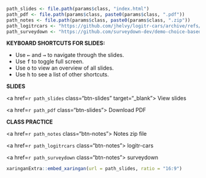 
```r
path_slides <- file.path(params$class, "index.html")
path_pdf <- file.path(params$class, paste0(params$class, ".pdf"))
path_notes <- file.path(params$class, paste0(params$class, ".zip"))
path_logitrcars <- "https://github.com/jhelvy/logitr-cars/archive/refs/heads/main.zip"
path_surveydown <- "https://github.com/surveydown-dev/demo-choice-based-conjoint/archive/refs/heads/main.zip"
```

::: {.grid}

::: {.g-col-6}

**KEYBOARD SHORTCUTS FOR SLIDES:**

- Use <kbd>←</kbd> and <kbd>→</kbd> to navigate through the slides.
- Use <kbd>f</kbd> to toggle full screen.
- Use <kbd>o</kbd> to view an overview of all slides.
- Use <kbd>h</kbd> to see a list of other shortcuts.

:::

::: {.g-col-3}

::: {.class-buttons}

**SLIDES**

<a href=`r path_slides` class="btn-slides" target="_blank"><i class="fas fa-external-link-alt"></i> View slides</a>

<a href=`r path_pdf` class="btn-slides"><i class="fas fa-file-pdf"></i> Download PDF</a>

:::

:::

::: {.g-col-3}

::: {.class-buttons}

**CLASS PRACTICE**

::: {.content-hidden unless-meta=params.notes}

<a href=`r path_notes` class="btn-notes"><i class="fas fa-download"></i> Notes zip file</a>

:::

::: {.content-hidden unless-meta=params.logitrcars}

<a href=`r path_logitrcars` class="btn-notes"><i class="fas fa-download"></i> logitr-cars</a>

:::

::: {.content-hidden unless-meta=params.surveydown}

<a href=`r path_surveydown` class="btn-notes"><i class="fas fa-download"></i> surveydown</a>

:::

:::

:::

:::

```r
xaringanExtra::embed_xaringan(url = path_slides, ratio = "16:9")
```

